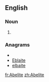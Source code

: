 ==English==

===Noun===
{{en-noun}}

# {{history|ecclesiastical}} {{alternative spelling of|[[Abelian]]}} 

===Anagrams===
* {{alphagram|abeeilt}}
* [[Eblaite#English|Eblaite]]
* [[elbaite#English|elbaite]]


[[fr:Abelite]]
[[zh:Abelite]]